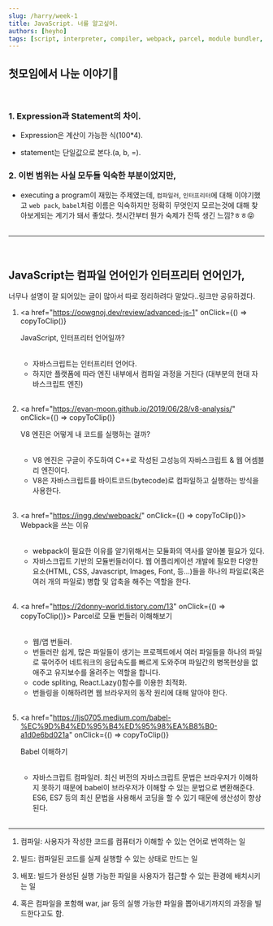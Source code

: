 ```yaml
---
slug: /harry/week-1
title: JavaScript. 너를 알고싶어.
authors: [heyho]
tags: [script, interpreter, compiler, webpack, parcel, module bundler, babel]
---
```


## 첫모임에서 나눈 이야기🍗

<br />

### 1. Expression과 Statement의 차이.

- Expression은 계산이 가능한 식(100\*4).

- statement는 단일값으로 본다.(a, b, =).

### 2. 이번 범위는 사실 모두들 익숙한 부분이었지만,

- executing a program이 재밌는 주제였는데, `컴파일러`, `인터프리터`에 대해 이야기했고 `web pack`, `babel`처럼 이름은 익숙하지만 정확히 무엇인지 모르는것에 대해 찾아보게되는 계기가 돼서 좋았다. 첫시간부터 뭔가 숙제가 잔뜩 생긴 느낌?ㅎㅎ😝
  <br />
  <br />

---

<br />

## JavaScript는 컴파일 언어인가 인터프리터 언어인가,

너무나 설명이 잘 되어있는 글이 많아서 따로 정리하려다 말았다..링크만 공유하겠다.

1. <a
     href="https://oowgnoj.dev/review/advanced-js-1"
     onClick={() => copyToClip()}
   >
     JavaScript, 인터프리터 언어일까?
   </a>
   <br />
   <br />

   - 자바스크립트는 인터프리터 언어다.
   - 하지만 플랫폼에 따라 엔진 내부에서 컴파일 과정을 거친다 (대부분의 현대 자바스크립트 엔진)
     <br />
     <br />

2. <a
     href="https://evan-moon.github.io/2019/06/28/v8-analysis/"
     onClick={() => copyToClip()}
   >
     V8 엔진은 어떻게 내 코드를 실행하는 걸까?
   </a>
   <br />
   <br />

   - V8 엔진은 구글이 주도하여 C++로 작성된 고성능의 자바스크립트 & 웹 어셈블리 엔진이다.
   - V8은 자바스크립트를 바이트코드(bytecode)로 컴파일하고 실행하는 방식을 사용한다.
     <br />
     <br />

3. <a href="https://ingg.dev/webpack/" onClick={() => copyToClip()}>
     Webpack을 쓰는 이유
   </a>
   <br />
   <br />

   - webpack이 필요한 이유를 알기위해서는 모듈화의 역사를 알아볼 필요가 있다.
   - 자바스크립트 기반의 모듈번들러이다. 웹 어플리케이션 개발에 필요한 다양한 요소(HTML, CSS, Javascript, Images, Font, 등...)들을 하나의 파일로(혹은 여러 개의 파일로) 병합 및 압축을 해주는 역할을 한다.
     <br />
     <br />

4. <a href="https://2donny-world.tistory.com/13" onClick={() => copyToClip()}>
     Parcel로 모듈 번들러 이해해보기
   </a>
   <br />
   <br />

   - 웹/앱 번들러.
   - 번들러란 쉽게, 많은 파일들이 생기는 프로젝트에서 여러 파일들을 하나의 파일로 묶어주어 네트워크의 응답속도를 빠르게 도와주며 파일간의 병목현상을 없애주고 유지보수를 올려주는 역할을 합니다.
   - code spliting, React.Lazy()함수를 이용한 최적화.
   - 번들링을 이해하려면 웹 브라우저의 동작 원리에 대해 알아야 한다.
     <br />
     <br />

5. <a
     href="https://ljs0705.medium.com/babel-%EC%9D%B4%ED%95%B4%ED%95%98%EA%B8%B0-a1d0e6bd021a"
     onClick={() => copyToClip()}
   >
     Babel 이해하기
   </a>
   <br />
   <br />

   - 자바스크립트 컴파일러. 최신 버전의 자바스크립트 문법은 브라우저가 이해하지 못하기 때문에 babel이 브라우저가 이해할 수 있는 문법으로 변환해준다. ES6, ES7 등의 최신 문법을 사용해서 코딩을 할 수 있기 때문에 생산성이 향상된다.
     <br />
     <br />

---

1. 컴파일: 사용자가 작성한 코드를 컴퓨터가 이해할 수 있는 언어로 번역하는 일

2. 빌드: 컴파일된 코드를 실제 실행할 수 있는 상태로 만드는 일

3. 배포: 빌드가 완성된 실행 가능한 파일을 사용자가 접근할 수 있는 환경에 배치시키는 일

4. 혹은 컴파일을 포함해 war, jar 등의 실행 가능한 파일을 뽑아내기까지의 과정을 빌드한다고도 함.

## <br />
